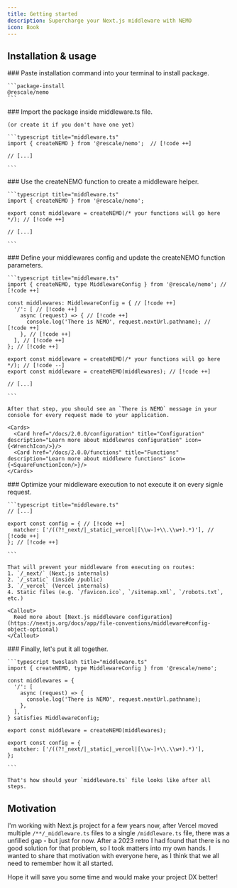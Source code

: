 ```yaml
---
title: Getting started
description: Supercharge your Next.js middleware with NEMO
icon: Book
---
```



## Installation & usage

<Steps>
  <Step>
    ### Paste installation command into your terminal to install package.

    ```package-install
    @rescale/nemo
    ```

  </Step>
  <Step>
    ### Import the package inside middleware.ts file.

    (or create it if you don't have one yet)

    ```typescript title="middleware.ts"
    import { createNEMO } from '@rescale/nemo';  // [!code ++]

    // [...]
    
    ```

  </Step>
  <Step>
    ### Use the createNEMO function to create a middleware helper.

    ```typescript title="middleware.ts"
    import { createNEMO } from '@rescale/nemo';

    export const middleware = createNEMO(/* your functions will go here */); // [!code ++]

    // [...]

    ```

  </Step>
  <Step>
    ### Define your middlewares config and update the createNEMO function parameters.

    ```typescript title="middleware.ts"
    import { createNEMO, type MiddlewareConfig } from '@rescale/nemo'; // [!code ++]

    const middlewares: MiddlewareConfig = { // [!code ++]
      '/': [ // [!code ++]
        async (request) => { // [!code ++]
          console.log('There is NEMO', request.nextUrl.pathname); // [!code ++]
        }, // [!code ++]
      ], // [!code ++]
    }; // [!code ++]

    export const middleware = createNEMO(/* your functions will go here */); // [!code --]
    export const middleware = createNEMO(middlewares); // [!code ++]

    // [...]

    ```

    After that step, you should see an `There is NEMO` message in your console for every request made to your application.

    <Cards>
      <Card href="/docs/2.0.0/configuration" title="Configuration" description="Learn more about middlewres configuration" icon={<WrenchIcon/>}/>
      <Card href="/docs/2.0.0/functions" title="Functions" description="Learn more about middlewre functions" icon={<SquareFunctionIcon/>}/>
    </Cards>

  </Step>
  <Step>
    ### Optimize your middleware execution to not execute it on every signle request.

    ```typescript title="middleware.ts"
    // [...]

    export const config = { // [!code ++]
      matcher: ['/((?!_next/|_static|_vercel|[\\w-]+\\.\\w+).*)'], // [!code ++]
    }; // [!code ++]

    ```

    That will prevent your middleware from executing on routes:
    1. `/_next/` (Next.js internals)
    2. `/_static` (inside /public)
    3. `/_vercel` (Vercel internals)
    4. Static files (e.g. `/favicon.ico`, `/sitemap.xml`, `/robots.txt`, etc.)

    <Callout>
      Reed more about [Next.js middleware configuration](https://nextjs.org/docs/app/file-conventions/middleware#config-object-optional)
    </Callout>

  </Step>
  <Step>
    ### Finally, let's put it all together.

    ```typescript twoslash title="middleware.ts"
    import { createNEMO, type MiddlewareConfig } from '@rescale/nemo';

    const middlewares = {
      '/': [
        async (request) => {
          console.log('There is NEMO', request.nextUrl.pathname);
        },
      ],
    } satisfies MiddlewareConfig;

    export const middleware = createNEMO(middlewares);

    export const config = {
      matcher: ['/((?!_next/|_static|_vercel|[\\w-]+\\.\\w+).*)'],
    };

    ```

    That's how should your `middleware.ts` file looks like after all steps.

  </Step>
</Steps>

## Motivation

I'm working with Next.js project for a few years now, after Vercel moved multiple `/**/_middleware.ts` files to a single `/middleware.ts` file, there was a unfilled gap - but just for now. After a 2023 retro I had found that there is no good solution for that problem, so I took matters into my own hands. I wanted to share that motivation with everyone here, as I think that we all need to remember how it all started.

Hope it will save you some time and would make your project DX better!
